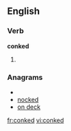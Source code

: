 ==English==

===Verb===
'''conked'''

# {{past of|[[conk]]}}

===Anagrams===
* {{alphagram|cdekno}}
* [[nocked#English|nocked]]
* [[on deck#English|on deck]]


[[fr:conked]]
[[vi:conked]]
